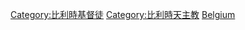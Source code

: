 {{Commons category|Roman Catholics from Belgium}}

[[Category:比利時基督徒|Category:比利時基督徒]]
[[Category:比利時天主教|Category:比利時天主教]]
[[Category:各國天主教徒|Belgium]]